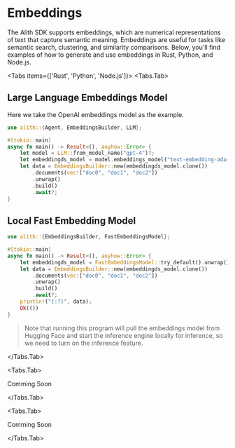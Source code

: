 
# Embeddings

The Alith SDK supports embeddings, which are numerical representations of text that capture semantic meaning. Embeddings are useful for tasks like semantic search, clustering, and similarity comparisons. Below, you'll find examples of how to generate and use embeddings in Rust, Python, and Node.js.

<Tabs items={['Rust', 'Python', 'Node.js']}>
  <Tabs.Tab>

## Large Language Embeddings Model

Here we take the OpenAI embeddings model as the example.

```rust
use alith::{Agent, EmbeddingsBuilder, LLM};

#[tokio::main]
async fn main() -> Result<(), anyhow::Error> {
    let model = LLM::from_model_name("gpt-4")?;
    let embeddingds_model = model.embeddings_model("text-embedding-ada-002");
    let data = EmbeddingsBuilder::new(embeddingds_model.clone())
        .documents(vec!["doc0", "doc1", "doc2"])
        .unwrap()
        .build()
        .await?;
}
```

## Local Fast Embedding Model

```rust
use alith::{EmbeddingsBuilder, FastEmbeddingsModel};

#[tokio::main]
async fn main() -> Result<(), anyhow::Error> {
    let embeddingds_model = FastEmbeddingsModel::try_default().unwrap();
    let data = EmbeddingsBuilder::new(embeddingds_model.clone())
        .documents(vec!["doc0", "doc1", "doc2"])
        .unwrap()
        .build()
        .await?;
    println!("{:?}", data);
    Ok(())
}
```

> Note that running this program will pull the embeddings model from Hugging Face and start the inference engine locally for inference, so we need to turn on the inference feature.

  </Tabs.Tab>

  <Tabs.Tab>

Comming Soon

  </Tabs.Tab>

  <Tabs.Tab>

Comming Soon

</Tabs.Tab>
</Tabs>
